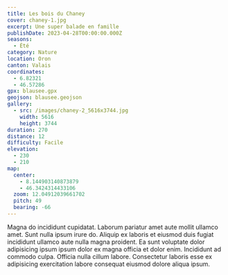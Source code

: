 ```yaml
---
title: Les bois du Chaney
cover: chaney-1.jpg
excerpt: Une super balade en famille
publishDate: 2023-04-28T00:00:00.000Z
seasons:
  - Été
category: Nature
location: Oron
canton: Valais
coordinates:
  - 6.82321
  - 46.57286
gpx: blausee.gpx
geojson: blausee.geojson
gallery:
  - src: /images/chaney-2_5616x3744.jpg
    width: 5616
    height: 3744
duration: 270
distance: 12
difficulty: Facile
elevation:
  - 230
  - 210
map:
  center:
    - 8.144903140873879
    - 46.3424314433106
  zoom: 12.04912039661702
  pitch: 49
  bearing: -66
---
```

Magna do incididunt cupidatat. Laborum pariatur amet aute mollit ullamco amet. Sunt nulla ipsum irure do. Aliquip ex laboris et eiusmod duis fugiat incididunt ullamco aute nulla magna proident. Ea sunt voluptate dolor adipisicing ipsum ipsum dolor ex magna officia et dolor enim. Incididunt ad commodo culpa. Officia nulla cillum labore. Consectetur laboris esse ex adipisicing exercitation labore consequat eiusmod dolore aliqua ipsum.
